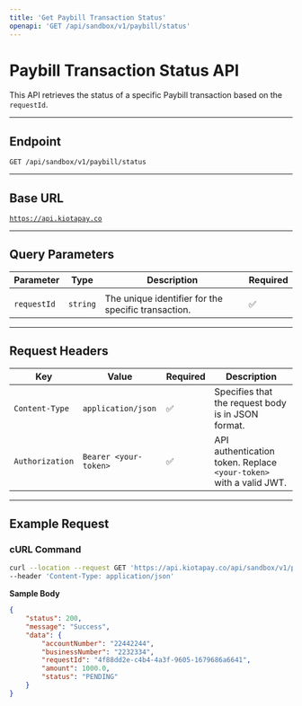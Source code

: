 ```yaml
---
title: 'Get Paybill Transaction Status'
openapi: 'GET /api/sandbox/v1/paybill/status'
---
```


# Paybill Transaction Status API

This API retrieves the status of a specific Paybill transaction based on the `requestId`.

***

## **Endpoint**

`GET /api/sandbox/v1/paybill/status`

***

## **Base URL**

[`https://api.kiotapay.co`](https://api.kiotapay.co)

***

## **Query Parameters**

| Parameter   | Type     | Description                                            | Required |
| ----------- | -------- | ------------------------------------------------------ | -------- |
        |
| `requestId` | `string` | The unique identifier for the specific transaction.    | ✅        |

***

## **Request Headers**

| Key             | Value                 | Required | Description                                                        |
| --------------- | --------------------- | -------- | ------------------------------------------------------------------ |
| `Content-Type`  | `application/json`    | ✅        | Specifies that the request body is in JSON format.                 |
| `Authorization` | `Bearer <your-token>` | ✅        | API authentication token. Replace `<your-token>` with a valid JWT. |

***

## **Example Request**

### **cURL Command**

```bash
curl --location --request GET 'https://api.kiotapay.co/api/sandbox/v1/paybill/status?requestId=4f88dd2e-c4b4-4a3f-9605-1679686a6641' \
--header 'Content-Type: application/json'
```

**Sample Body**

```json
{
    "status": 200,
    "message": "Success",
    "data": {
        "accountNumber": "22442244",
        "businessNumber": "2232334",
        "requestId": "4f88dd2e-c4b4-4a3f-9605-1679686a6641",
        "amount": 1000.0,
        "status": "PENDING"
    }
}
```